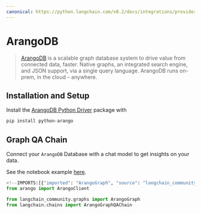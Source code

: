 ```yaml
---
canonical: https://python.langchain.com/v0.2/docs/integrations/providers/arangodb/
---
```


# ArangoDB

>[ArangoDB](https://github.com/arangodb/arangodb) is a scalable graph database system to 
> drive value from connected data, faster. Native graphs, an integrated search engine, and JSON support, via a single query language. ArangoDB runs on-prem, in the cloud – anywhere.

## Installation and Setup

Install the [ArangoDB Python Driver](https://github.com/ArangoDB-Community/python-arango) package with

```bash
pip install python-arango
```

## Graph QA Chain

Connect your `ArangoDB` Database with a chat model to get insights on your data. 

See the notebook example [here](/docs/integrations/graphs/arangodb).

```python
<!--IMPORTS:[{"imported": "ArangoGraph", "source": "langchain_community.graphs", "docs": "https://api.python.langchain.com/en/latest/graphs/langchain_community.graphs.arangodb_graph.ArangoGraph.html", "title": "ArangoDB"}, {"imported": "ArangoGraphQAChain", "source": "langchain.chains", "docs": "https://api.python.langchain.com/en/latest/chains/langchain_community.chains.graph_qa.arangodb.ArangoGraphQAChain.html", "title": "ArangoDB"}]-->
from arango import ArangoClient

from langchain_community.graphs import ArangoGraph
from langchain.chains import ArangoGraphQAChain
```